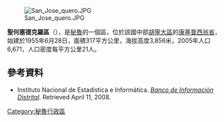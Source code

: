 [[Image:San_Jose_quero.JPG|right]]

'''聖何塞德克羅區'''（{{lang-es|Distrito de San José de Quero}}），是[[秘魯|秘魯]]的一個區，位於該國中部[[胡寧大區|胡寧大區]]的[[康塞普西翁省_(秘魯)|康塞普西翁省]]，始建於1955年6月28日，面積317平方公里，海拔高度3,856米，2005年人口6,671，人口密度每平方公里21人。

==參考資料==
*{{es icon}} Instituto Nacional de Estadística e Informática. ''[https://web.archive.org/web/20080423164200/http://desa.inei.gob.pe/mapas/bid/ Banco de Información Distrital]''. Retrieved April 11, 2008.

{{Peru-geo-stub}}
[[Category:秘魯行政區|Category:秘魯行政區]]